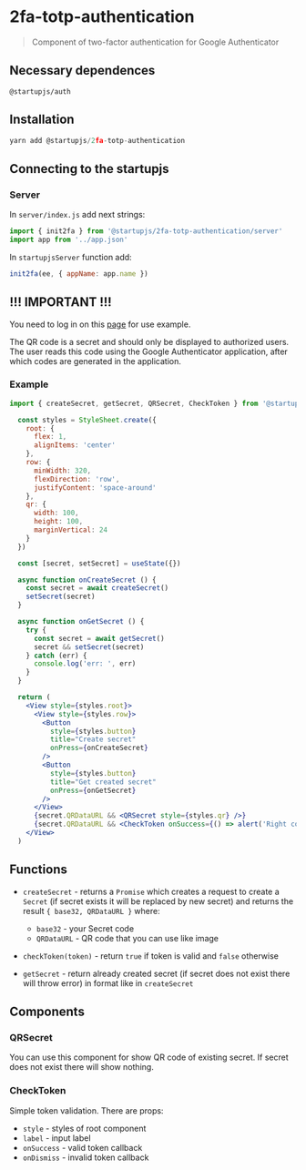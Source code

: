 
# 2fa-totp-authentication
> Сomponent of two-factor authentication for Google Authenticator

## Necessary dependences
  `@startupjs/auth`

## Installation

```js
yarn add @startupjs/2fa-totp-authentication
```

## Connecting to the startupjs

### Server

In `server/index.js` add next strings:
```js
import { init2fa } from '@startupjs/2fa-totp-authentication/server'
import app from '../app.json'
```

In `startupjsServer` function add:
```js
init2fa(ee, { appName: app.name })
```

## !!! IMPORTANT !!!
You need to log in on this [page](/auth/sign-in) for use example.

The QR code is a secret and should only be displayed to authorized users. The user reads this code using the Google Authenticator application, after which codes are generated in the application.

### Example
```js
import { createSecret, getSecret, QRSecret, CheckToken } from '@startupjs/2fa-totp-authentication'
```

```jsx example
  const styles = StyleSheet.create({
    root: {
      flex: 1,
      alignItems: 'center'
    },
    row: {
      minWidth: 320,
      flexDirection: 'row',
      justifyContent: 'space-around'
    },
    qr: {
      width: 100,
      height: 100,
      marginVertical: 24
    }
  })

  const [secret, setSecret] = useState({})

  async function onCreateSecret () {
    const secret = await createSecret()
    setSecret(secret)
  }

  async function onGetSecret () {
    try {
      const secret = await getSecret()
      secret && setSecret(secret)
    } catch (err) {
      console.log('err: ', err)
    }
  }

  return (
    <View style={styles.root}>
      <View style={styles.row}>
        <Button
          style={styles.button}
          title="Create secret"
          onPress={onCreateSecret}
        />
        <Button
          style={styles.button}
          title="Get created secret"
          onPress={onGetSecret}
        />
      </View>
      {secret.QRDataURL && <QRSecret style={styles.qr} />}
      {secret.QRDataURL && <CheckToken onSuccess={() => alert('Right code')} onDismiss={() => alert('Wrong code')} />}
    </View>
  )
```

## Functions

- `createSecret` - returns a `Promise` which creates a request to create a `Secret` (if secret exists it will be replaced by new secret) and returns the result `{ base32, QRDataURL }` where:
    - `base32` - your Secret code
    - `QRDataURL` - QR code that you can use like image

- `checkToken(token)` - return `true` if token is valid and `false` otherwise

- `getSecret` - return already created secret (if secret does not exist there will throw error) in format like in `createSecret`

## Components

### QRSecret
  You can use this component for show QR code of existing secret. If secret does not exist there will show nothing.

### CheckToken
  Simple token validation. There are props:
- `style` - styles of root component
- `label` - input label
- `onSuccess` - valid token callback
- `onDismiss` - invalid token callback